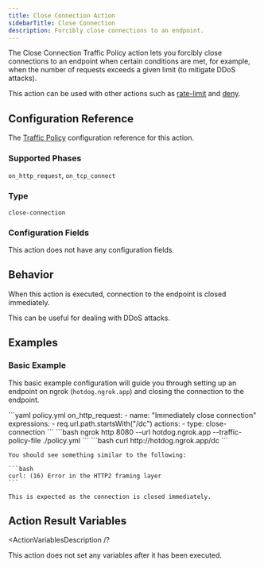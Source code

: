 ```yaml
---
title: Close Connection Action
sidebarTitle: Close Connection
description: Forcibly close connections to an endpoint.
---
```


The Close Connection Traffic Policy action lets you forcibly close connections 
to an endpoint when certain conditions are met, for example, when the number of 
requests exceeds a given limit (to mitigate DDoS attacks).

This action can be used with other actions such as [rate-limit](/traffic-policy/actions/rate-limit) and [deny](/traffic-policy/actions/deny).


## Configuration Reference

The [Traffic Policy](/traffic-policy/) configuration reference for this action.

### Supported Phases

`on_http_request`, `on_tcp_connect`

### Type

`close-connection`

### Configuration Fields

<Note>This action does not have any configuration fields.</Note>

## Behavior

When this action is executed, connection to the endpoint is closed immediately.

This can be useful for dealing with DDoS attacks.

## Examples

### Basic Example

This basic example configuration will guide you through setting up an endpoint on ngrok (`hotdog.ngrok.app`) and closing the connection to the endpoint.

<Steps>
  <Step title="Save the following traffic policy document to a file called policy.yml">
    ```yaml policy.yml
    on_http_request:
    - name: "Immediately close connection"
      expressions:
        - req.url.path.startsWith("/dc")
      actions:
        - type: close-connection
    ```
  </Step>

  <Step title="Start the endpoint with the traffic policy">
    ```bash
    ngrok http 8080 --url hotdog.ngrok.app --traffic-policy-file ./policy.yml
    ```
  </Step>

  <Step title="Send a request to the endpoint">
    ```bash
    curl http://hotdog.ngrok.app/dc
    ```

    You should see something similar to the following:

    ```bash
    curl: (16) Error in the HTTP2 framing layer
    ```

    This is expected as the connection is closed immediately.
  </Step>
</Steps>

## Action Result Variables

<ActionVariablesDescription /?


<Note>This action does not set any variables after it has been executed.</Note>
